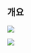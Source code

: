 
## 개요

![](/projects/thumbnails/images/teachers-day-main.png)

![](/projects/thumbnails/images/teachers-day-upload.png)
